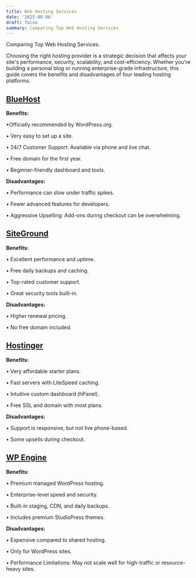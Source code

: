 ```yaml
---
title: Web Hosting Services
date: '2025-08-06'
draft: false
summary: Comparing Top Web Hosting Services
---
```


Comparing Top Web Hosting Services.

Choosing the right hosting provider is a strategic decision that affects your site's performance, security, scalability, and cost-efficiency. Whether you're building a personal blog or running enterprise-grade infrastructure, this guide covers the benefits and disadvantages of four leading hosting platforms.

## [BlueHost](https://www.bluehost.com/)

**Benefits:**

•Officially recommended by WordPress.org.

• Very easy to set up a site.

• 24/7 Customer Support: Available via phone and live chat.

• Free domain for the first year.

• Beginner-friendly dashboard and tools.

**Disadvantages:**

• Performance can slow under traffic spikes.

• Fewer advanced features for developers.

• Aggressive Upselling: Add-ons during checkout can be overwhelming.

## [SiteGround](https://www.siteground.com/index.htm?afcode=2c3b5226b9461b737bc8f603760bf294)

**Benefits:**

• Excellent performance and uptime.

• Free daily backups and caching.

• Top-rated customer support.

• Great security tools built-in.

**Disadvantages:**

• Higher renewal pricing.

• No free domain included.

## [Hostinger](https://www.hostinger.com/)

**Benefits:**

• Very affordable starter plans.

• Fast servers with LiteSpeed caching.

• Intuitive custom dashboard (hPanel).

• Free SSL and domain with most plans.

**Disadvantages:**

• Support is responsive, but not live phone-based.

• Some upsells during checkout.

## [WP Engine](https://wpengine.com/)

**Benefits:**

• Premium managed WordPress hosting.

• Enterprise-level speed and security.

• Built-in staging, CDN, and daily backups.

• Includes premium StudioPress themes.

**Disadvantages:**

• Expensive compared to shared hosting.

• Only for WordPress sites.

• Performance Limitations: May not scale well for high-traffic or resource-heavy sites.
